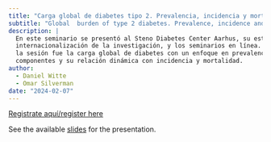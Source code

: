 ---
title: "Carga global de diabetes tipo 2. Prevalencia, incidencia y mortalidad"
subtitle: "Global  burden of type 2 diabetes. Prevalence, incidence and mortality"
description: |
  En este seminario se presentó al Steno Diabetes Center Aarhus, su estrategia de 
  internacionalización de la investigación, y los seminarios en línea. El tema de 
  la sesión fue la carga global de diabetes con un enfoque en prevalencia, sus 
  componentes y su relación dinámica con incidencia y mortalidad.
author: 
  - Daniel Witte
  - Omar Silverman
date: "2024-02-07"
---

[Registrate aquí/register
here](https://aarhusuniversity.zoom.us/meeting/register/u5MtduGvqT0iHt0DisT_OptLZMHTvpRRxhge)

See the available [slides](2024-02-07.pdf) for the presentation.
